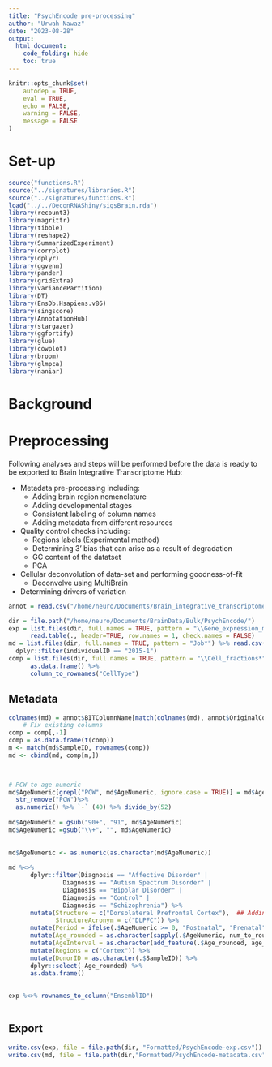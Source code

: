 ```yaml
---
title: "PsychEncode pre-processing"
author: "Urwah Nawaz"
date: "2023-08-28"
output: 
  html_document:
    code_folding: hide
    toc: true
---
```


```r
knitr::opts_chunk$set(
    autodep = TRUE,
    eval = TRUE,
	echo = FALSE,
	warning = FALSE,
	message = FALSE
)
```


# Set-up

```r
source("functions.R")
source("../signatures/libraries.R")
source("../signatures/functions.R")
load("../../DeconRNAShiny/sigsBrain.rda")
library(recount3)
library(magrittr)
library(tibble)
library(reshape2)
library(SummarizedExperiment)
library(corrplot)
library(dplyr)
library(ggvenn)
library(pander)
library(gridExtra)
library(variancePartition)
library(DT)
library(EnsDb.Hsapiens.v86)
library(singscore)
library(AnnotationHub)
library(stargazer)
library(ggfortify)
library(glue)
library(cowplot)
library(broom)
library(glmpca)
library(naniar)
```


# Background 

# Preprocessing 

Following analyses and steps will be performed before the data is ready to be exported to Brain Integrative Transcriptome Hub:

- Metadata pre-processing including: 
    - Adding brain region nomenclature
    - Adding developmental stages 
    - Consistent labeling of column names
    - Adding metadata from different resources 
    
- Quality control checks including: 
    - Regions labels (Experimental method)
    - Determining 3' bias that can arise as a result of degradation
    - GC content of the datatset 
    - PCA
  
- Cellular deconvolution of data-set and performing goodness-of-fit
  - Deconvolve using MultiBrain

- Determining drivers of variation 

```r
annot = read.csv("/home/neuro/Documents/Brain_integrative_transcriptome/brain_transcriptome/annotations/PsychEncode-metadata-annot.csv", header=TRUE)

dir = file.path("/home/neuro/Documents/BrainData/Bulk/PsychEncode/")
exp = list.files(dir, full.names = TRUE, pattern = "\\Gene_expression_matrix_TPM.txt") %>% 
      read.table(., header=TRUE, row.names = 1, check.names = FALSE)
md = list.files(dir, full.names = TRUE, pattern = "Job*") %>% read.csv(., header=TRUE) %>% 
  dplyr::filter(individualID == "2015-1")
comp = list.files(dir, full.names = TRUE, pattern = "\\Cell_fractions*") %>% read_excel() %>%
      as.data.frame() %>% 
      column_to_rownames("CellType")
```

## Metadata
```r
colnames(md) = annot$BITColumnName[match(colnames(md), annot$OriginalColumnName)]
    # Fix existing columns 
comp = comp[,-1] 
comp = as.data.frame(t(comp))
m <- match(md$SampleID, rownames(comp))
md <- cbind(md, comp[m,])


    
# PCW to age numeric 
md$AgeNumeric[grepl("PCW", md$AgeNumeric, ignore.case = TRUE)] = md$AgeNumeric[grepl("PCW", md$AgeNumeric)] %>%
  str_remove("PCW")%>% 
  as.numeric() %>% `-` (40) %>% divide_by(52)
    
md$AgeNumeric = gsub("90+", "91", md$AgeNumeric)
md$AgeNumeric =gsub("\\+", "", md$AgeNumeric)
    
    
md$AgeNumeric <- as.numeric(as.character(md$AgeNumeric))
    
md %<>%
      dplyr::filter(Diagnosis == "Affective Disorder" |
               Diagnosis == "Autism Spectrum Disorder" | 
               Diagnosis == "Bipolar Disorder" |
               Diagnosis == "Control" |
               Diagnosis == "Schizophrenia") %>% 
      mutate(Structure = c("Dorsolateral Prefrontal Cortex"),  ## Adding name of structure
             StructureAcronym = c("DLPFC")) %>%  
      mutate(Period = ifelse(.$AgeNumeric >= 0, "Postnatal", "Prenatal"))  %>%
      mutate(Age_rounded = as.character(sapply(.$AgeNumeric, num_to_round))) %>% as.data.frame() %>%
      mutate(AgeInterval = as.character(add_feature(.$Age_rounded, age_intervals))) %>% 
      mutate(Regions = c("Cortex")) %>% 
      mutate(DonorID = as.character(.$SampleID)) %>%
      dplyr::select(-Age_rounded) %>%
      as.data.frame()
    
    
exp %<>% rownames_to_column("EnsemblID")
  
```

## Export
```r
write.csv(exp, file = file.path(dir, "Formatted/PsychEncode-exp.csv"))
write.csv(md, file = file.path(dir,"Formatted/PsychEncode-metadata.csv"))

```


